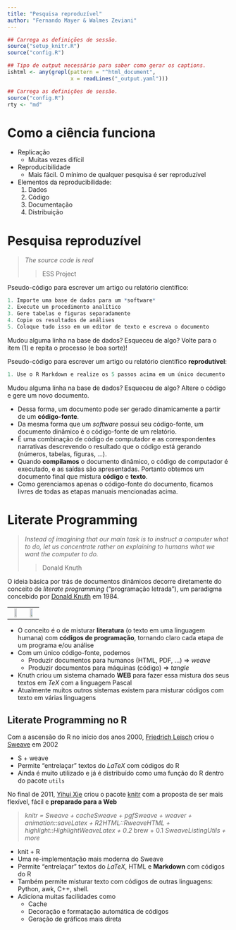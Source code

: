 ```yaml
---
title: "Pesquisa reproduzível"
author: "Fernando Mayer & Walmes Zeviani"
---
```


```r
## Carrega as definições de sessão.
source("setup_knitr.R")
source("config.R")

## Tipo de output necessário para saber como gerar os captions.
ishtml <- any(grepl(pattern = "^html_document",
                    x = readLines("_output.yaml")))

## Carrega as definições de sessão.
source("config.R")
rty <- "md"
```

# Como a ciência funciona

* Replicação
	- Muitas vezes difícil
* Reproducibilidade
	- Mais fácil. O mínimo de qualquer pesquisa é ser reproduzível 
* Elementos da reproducibilidade:
	1. Dados
	2. Código
	3. Documentação
	4. Distribuição

# Pesquisa reproduzível

> *The source code is real*
>
> > ESS Project

Pseudo-código para escrever um artigo ou relatório científico:

```r
1. Importe uma base de dados para um *software*
2. Execute um procedimento analítico
3. Gere tabelas e figuras separadamente
4. Copie os resultados de análises
5. Coloque tudo isso em um editor de texto e escreva o documento
```

Mudou alguma linha na base de dados? Esqueceu de algo? Volte para o item
(1) e repita o processo (e boa sorte)!

Pseudo-código para escrever um artigo ou relatório científico
**reprodutível**:

```r
1. Use o R Markdown e realize os 5 passos acima em um único documento
```

Mudou alguma linha na base de dados? Esqueceu de algo? Altere o código e
gere um novo documento.

* Dessa forma, um documento pode ser gerado dinamicamente a partir de um
  **código-fonte**.
* Da mesma forma que um *software* possui seu código-fonte, um documento
  dinâmico é o código-fonte de um relatório.
* É uma combinação de código de computador e as correspondentes
  narrativas descrevendo o resultado que o código está gerando (números,
  tabelas, figuras, ...).
* Quando **compilamos** o documento dinâmico, o código de computador é
  executado, e as saídas são apresentadas. Portanto obtemos um documento
  final que mistura **código** e **texto**.
* Como gerenciamos apenas o código-fonte do documento, ficamos livres de
  todas as etapas manuais mencionadas acima.

# Literate Programming

> *Instead of imagining that our main task is to instruct a computer what
> to do, let us concentrate rather on explaining to humans what we want
> the computer to do.*
>
> > Donald Knuth

O ideia básica por trás de documentos dinâmicos decorre diretamente do
conceito de *literate programming* ("programação letrada"), um paradigma
concebido por [Donald Knuth][] em 1984.

<table>
<tr>
<td align="center"><img src="img/knuth.jpg" height="50%"></td>
<td align="center"><img src="img/Literate_Programming_book_cover.jpg" height="55%"></td>
</tr>
</table>

* O conceito é o de misturar **literatura** (o texto em uma
  linguagem humana) com **códigos de programação**, tornando claro cada
  etapa de um programa e/ou análise
* Com um único código-fonte, podemos
	- Produzir documentos para humanos (HTML, PDF, ...) &rArr; *weave*
	- Produzir documentos para máquinas (código) &rArr; *tangle*
* Knuth criou um sistema chamado **WEB** para fazer essa mistura
  dos seus textos em $TeX$ com a linguagem Pascal 
* Atualmente muitos outros sistemas existem para misturar códigos
  com texto em várias linguagens

## Literate Programming no R

Com a ascensão do R no início dos anos 2000, [Friedrich Leisch] criou
o [Sweave] em 2002

* S + weave
* Permite "entrelaçar" textos do $LaTeX$ com códigos do R
* Ainda é muito utilizado e já é distribuído como uma função do R
  dentro do pacote `utils`

No final de 2011, [Yihui Xie][] criou o pacote [knitr][] com
a proposta de ser mais flexível, fácil e **preparado para a Web**

> *knitr = Sweave + cacheSweave + pgfSweave + weaver +
>     animation::saveLatex + R2HTML::RweaveHTML +
>    highlight::HighlightWeaveLatex + 0.2 * brew + 0.1 *
>    SweaveListingUtils + more*

* knit + R
* Uma re-implementação mais moderna do Sweave
* Permite "entrelaçar" textos do $LaTeX$, HTML e **Markdown** com
  códigos do R
* Também permite misturar texto com códigos de outras linguagens:
  Python, awk, C++, shell.
* Adiciona muitas facilidades como
	- Cache
	- Decoração e formatação automática de códigos
	- Geração de gráficos mais direta


<!-- links -->

[Donald Knuth]: https://en.wikipedia.org/wiki/Donald_Knuth
[MathJax]: http://www.mathjax.org
[Dingus]: http://daringfireball.net/projects/markdown/dingus
[Markdown]: http://daringfireball.net/projects/markdown
[rmarkdown]: http://rmarkdown.rstudio.com
[Friedrich Leisch]: http://www.statistik.lmu.de/~leisch
[Sweave]: https://www.statistik.lmu.de/~leisch/Sweave
[Yihui Xie]: http://yihui.name/
[knitr]: http://yihui.name/knitr
[Pandoc]: http://pandoc.org/
[YAML]: http://yaml.org/
[linguagem de marcação]: https://pt.wikipedia.org/wiki/Linguagem_de_marcação/
